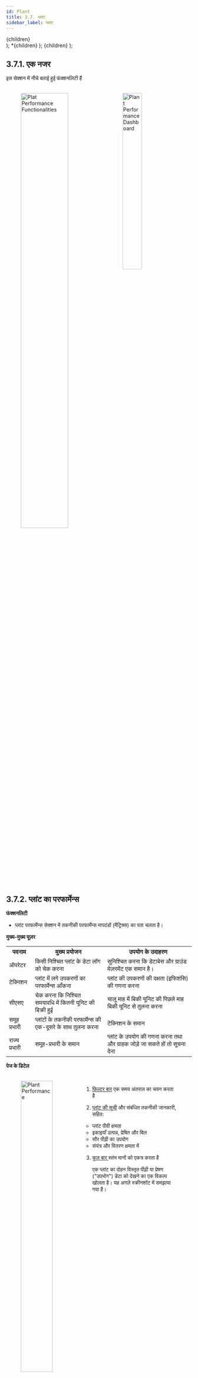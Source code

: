 ```yaml
---
id: Plant
title: 3.7. प्लांट
sidebar_label: प्लांट
---
```


  <div
    style={{ 
         display: 'table',
    }}>
    {children}
  </div>
);

  <th
    style={{
      backgroundColor: color,
      borderRight: '0.5rem solid white',
      height: '1.5rem',
      width: '2rem',
    }}>
    *{children}
  </th>
);

  <td
    style={{
      backgroundColor: color,
      borderRight: '0.5rem solid white',
      height: '100px',
    }}>
    {children}
  </td>
);


## 3.7.1. एक नजर
इस सेक्शन में नीचे बताई हुई फंक्शनलिटी हैं

<figure><br clear="right"/>
<img align="left" src={useBaseUrl("img/scrnshts/3.7.1_1_PlantTabs.svg")} alt="Plat Performance Functionalities" width="55%"/>
<img align="right" src={useBaseUrl("img/scrnshts/3.7.1_2_PlantTabScreenShot.png")} alt="Plant Performance Dashboard" width="35%"/>

<br clear="both"/></figure>

 
## 3.7.2. प्लांट का परफार्मेन्स
**फंक्शनलिटी**
* प्लांट परफार्मेन्स सेक्शन में तकनीकी परफार्मेन्स मापदंडों (मैट्रिक्स) का पता चलता है।

**मुख्य-मुख्य यूज़र**
<table>
  <tr>
    <th>पदनाम</th>
    <th>मुख्य प्रयोजन</th>
    <th>उपयोग के उदाहरण</th>
  </tr>
  <tr>
    <td>ऑपरेटर</td>
    <td>किसी निश्चित प्लांट के डेटा लॉग को चेक करना</td>
    <td>सुनिश्चित करना कि डेटाबेस और ग्राउंड मेज़रमेंट एक समान है।</td>
  </tr>
  <tr>
    <td>टेक्निशन</td>
    <td>प्लांट में लगे उपकरणों का परफार्मेन्स आँकना</td>
    <td>प्लांट की उपकरणों की दक्षता (इफिशंसि) की गणना करना</td>
  </tr>
  <tr>
    <td>सीएसए</td>
    <td>चेक करना कि निश्चित समयावधि में कितनी यूनिट की बिक्री हुई</td>
    <td>चालू माह में बिकी यूनिट की पिछले माह बिकी यूनिट से तुलना करना</td>
  </tr>
  <tr>
    <td>समूह प्रभारी</td>
    <td>प्लांटों के तकनीकी परफार्मेन्स की एक-दूसरे के साथ तुलना करना</td>
    <td>टेक्निशन के समान</td>
  </tr>
  <tr>
    <td>राज्य प्रभारी</td>
    <td>समूह-प्रभारी के समान</td>
    <td>प्लांट के उपयोग की गणना करना तथा और ग्राहक जोड़े जा सकते हों तो सूचना देना</td>
  </tr>
</table>


**पेज के डिटेल**

<figure><br clear="right"/>
<img align="left" src={useBaseUrl("img/scrnshts/3.7.2_1_PlantPerformance.png")} alt="Plant Performance" width="45%"/>
<Clear>


1.  <u>फ़िल्टर बार</u> एक समय अंतराल का चयन करता है
2.  <u>प्लांट की सूची</u> और संबंधित तकनीकी जानकारी, सहित:

    * प्लांट पीवी क्षमता
    * इकाइयाँ उत्पन्न, प्रेषित और बिल
    * सौर पीढ़ी का उपयोग
    * संयंत्र और वितरण क्षमता में

3.  <u>कुल बार </u> स्तंभ मानों को एकत्र करता है

    एक प्लांट का दोहन विस्तृत पीढ़ी या प्रेषण ("उपभोग") डेटा को देखने का एक विकल्प खोलता है। यह अगले स्क्रीनशॉट में समझाया गया है।

</Clear>
<br clear="both"/></figure>
<br></br><br></br>


<!-- ![Plant Performance](./assets/3.72_PlantPerformance.png)  -->

**जनरेशन डेटा**

<figure><br clear="right"/>
<img align="left" src={useBaseUrl("img/scrnshts/3.7.2_2_PlantPerformance.png")} alt="Generation Data" width="45%"/>
<Clear>

![Rotate Screen](/img/scrnshts/App_RotateScreen.png)


> किसी विशेष संयंत्र में उत्पन्न ऊर्जा को तारीख के क्रम में दिखाया गया है
>
> पीवी एमपीपीटी की संख्या प्लांटों में भिन्न होगी

</Clear>
<br clear="both"/></figure>

<!-- ![Generation Data](./assets/3.73_GenerationData.png) -->

**खपत का डेटा**

<figure><br clear="right"/>
<img align="left" src={useBaseUrl("img/scrnshts/3.7.2_3_PlantPerformance.png")} alt="Consumption Data" width="45%"/>
<Clear>

![Rotate Screen](/img/scrnshts/App_RotateScreen.png)


> एक विशेष संयंत्र से भेजी गई ऊर्जा ("भस्म") तिथि के क्रम में दर्शाई गई है
>
> फीडरों की संख्या अलग-अलग होगी

</Clear>
<br clear="both"/></figure>

<!-- ![Consumption Data](./assets/3.74_ConsumptionData.png) -->


## 3.7.3. प्लांट का उपयोग
**फंक्शनलिटी**
* प्लांट यूटिलाइजेशन सेक्शन में हर प्लांट के तकनीकी परफार्मेन्स के मापदंड (मेट्रिक्स) और बिजली की खपत का विवरण रहता है।
* यह फंक्शनलिटी केवल एचसीएलएफ एजेंटों के पास होती है।

**मुख्य-मुख्य यूज़र**
<table>
  <tr>
    <th>पदनाम</th>
    <th>मुख्य प्रयोजन</th>
    <th>उपयोग के उदाहरण</th>
  </tr>
  <tr>
    <td>टेक्निशन</td>
    <td>प्लांट के उपकरणों का परफार्मेन्स आँकना</td>
    <td>प्लांट की तथा वितरण की दक्षता (इफिशंसि) की गणना करना</td>
  </tr>
  <tr>
    <td>समूह प्रभारी</td>
    <td>चेक करना कि उपयोगकर्ताओं के अलग-अलग समूहों ने कितनी यूनिट की खपत की है।</td>
    <td>सूक्ष्म उद्यमों (माइक्रो एंटरप्राइजेस) की बिजली की हर महीने की मांग की तुलना करना</td>
  </tr>
  <tr>
    <td>राज्य प्रभारी</td>
    <td>विभिन्न प्लांटों के तकनीकी परफार्मेन्स की तुलना करना</td>
    <td>प्लांट के उपयोग की गणना करना तथा और ग्राहक जोड़े जा सकते हों तो सूचना देना</td>
  </tr>
</table>


**पेज के डिटेल**

<figure><br clear="right"/>
<img align="left" src={useBaseUrl("img/scrnshts/3.7.3_PlantUtilization.png")} alt="Plant Utilization" width="45%"/>
<Clear>

![Rotate Screen](/img/scrnshts/App_RotateScreen.png)


> प्रत्येक घटक और चर के लिए उपयोग डेटा को दर्शाया गया है।
>
> उपयोग प्रतिशत प्लांट से प्लांट में भिन्न होगा

</Clear>
<br clear="both"/></figure>


<!-- ![Plant Utilization](./assets/3.75_PlantUtilisation.png) -->


## 3.7.4. उत्पादन का डेटा दर्ज करना
**फंक्शनलिटी**
* ऐड जनरेशन डेटा मॉड्यूल से यूज़र बिजली उत्पादन का डेटा कंपनी के डेटाबेस में दर्ज कर सकता है

**मुख्य-मुख्य यूज़र**
<table>
  <tr>
    <th>पदनाम</th>
    <th>मुख्य प्रयोजन</th>
    <th>उपयोग के उदाहरण</th>
  </tr>
  <tr>
    <td>ऑपरेटर</td>
    <td>किसी निश्चित तारीख के उत्पादन का डेटा दर्ज करना</td>
    <td>हर सोलर एमपीपीटी से जनरेट हुई यूनिट की हर दिन रीडिंग लेना और एप्प में रिकॉर्ड करना</td>
  </tr>
  <tr>
    <td>टेक्निशन</td>
    <td>ऑपरेटर के समान</td>
    <td>ऑपरेटर के समानr</td>
  </tr>
  <tr>
    <td>समूह प्रभारी</td>
    <td>ऑपरेटर के समान</td>
    <td>ऑपरेटर के समान</td>
  </tr>
  <tr>
    <td>राज्य प्रभारी</td>
    <td>ऑपरेटर के समान</td>
    <td>ऑपरेटर के समान</td>
  </tr>
</table>


**पेज के डिटेल**

<figure><br clear="right"/>
<img align="left" src={useBaseUrl("img/scrnshts/3.7.4_1_AddGenerationData.png")} alt="Add Generation Data" width="45%"/>
<Clear>

1.   <u>संयंत्र चयन</u> पहले कदम के रूप में किया जाना चाहिए
2.   <u>तिथि चयन</u> डेटा इनपुट के लिए (केवल नारंगी डॉट्स के साथ तारीखों का चयन किया जा सकता है, और सबसे पुराना डेटा पहले दर्ज किया जाना चाहिए)

वांछित तिथि का दोहन अगले स्क्रीनशॉट में दिखाए गए डेटा जोड़ पृष्ठ पर रीडायरेक्ट करता है

</Clear>
<br clear="both"/></figure>

<figure><br clear="right"/>
<img align="left" src={useBaseUrl("img/scrnshts/3.7.4_2_AddGenerationData.png")} alt="Add Generation Data" width="45%"/>
<Clear>

1.   <u>जेनरेशन डेटा एंट्री</u> एमपीपीटी-वार की जाती है
2.   <u>डेटा हैडर</u> संयंत्र और तारीख से मिलकर पृष्ठ के शीर्ष पर दिए गए हैं

</Clear>
<br clear="both"/></figure>

<figure><br clear="right"/>
<img align="left" src={useBaseUrl("img/scrnshts/3.7.4_3_AddGenerationData.png")} alt="Add Generation Data" width="45%"/>
<Clear>

1.   <u>पुष्टि करें और सबमिट करें</u> दर्ज किए गए डेटा की सटीकता की जांच की

</Clear>
<br clear="both"/></figure>


<!-- ![Add Generation Data](./assets/3.76_AddGenerationData1.png)

![Add Generation Data](./assets/3.77_AddGenerationData2.png) -->



## 3.7.5. खपत का डेटा दर्ज करना
**फंक्शनलिटी**
* ऐड कंज़म्पशन डेटा मॉड्यूल से यूज़र प्लांट से प्रेषित बिजली का डेटा कंपनी के डेटाबेस में दर्ज कर सकता है।

**मुख्य-मुख्य यूज़र**
<table>
  <tr>
    <th>पदनाम</th>
    <th>मुख्य प्रयोजन</th>
    <th>उपयोग के उदाहरण</th>
  </tr>
  <tr>
    <td>ऑपरेटर</td>
    <td>किसी निश्चित तारीख को प्रेषित बिजली का डेटा दर्ज करना</td>
    <td>रोज हर फीडर की रीडिंग लेना और एप्प में रिकॉर्ड करना</td>
  </tr>
  <tr>
    <td>टेक्निशन</td>
    <td>ऑपरेटर के समान</td>
    <td>ऑपरेटर के समान</td>
  </tr>
  <tr>
    <td>समूह प्रभारी</td>
    <td>ऑपरेटर के समान</td>
    <td>ऑपरेटर के समान</td>
  </tr>
  <tr>
    <td>राज्य प्रभारी</td>
    <td>ऑपरेटर के समान</td>
    <td>ऑपरेटर के समान</td>
  </tr>
</table>

**पेज के डिटेल**

<figure><br clear="right"/>
<img align="left" src={useBaseUrl("img/scrnshts/3.7.5_1_AddConsumptionData.png")} alt="Add Consumption Data" width="45%"/>
<Clear>

1.   <u>संयंत्र चयन</u> पहले कदम के रूप में किया जाना चाहिए
2.   <u>तिथि चयन</u> डेटा इनपुट के लिए (केवल नारंगी डॉट्स के साथ तारीखों का चयन किया जा सकता है, और सबसे पुराना डेटा पहले दर्ज किया जाना चाहिए)

अगले स्क्रीनशॉट में दिखाए गए डेटा जोड़ पृष्ठ पर वांछित दिनांक को पुनर्निर्देशित करना

</Clear>
<br clear="both"/></figure>

<figure><br clear="right"/>
<img align="left" src={useBaseUrl("img/scrnshts/3.7.5_2_AddConsumptionData.png")} alt="Add Consumption Data" width="45%"/>
<Clear>

1.   <u>डेटा हैडर</u> संयंत्र और तारीख से मिलकर पृष्ठ के शीर्ष पर दिए गए हैं
2.   <u>उपभोग डेटा प्रविष्टि</u> फीडर के क्रम में किया जाता है, संदर्भ के लिए दिखाए गए पिछले रीडिंग के विवरण के साथ
3.   <u>पुष्टि करें और सबमिट करें</u> दर्ज किए गए डेटा की सटीकता की जांच की

</Clear>
<br clear="both"/></figure>


<!-- ![Add Generation Data](./assets/3.78_AddGenData.png)

![Add Generation Data](./assets/3.79_AddGenData2.png) -->


## 3.7.6. डीज़ल की खपत
**फंक्शनलिटी**
* डीज़ल कंज़्मप्शन सेक्शन में यूज़र प्लांट के ईंधन खर्च का विवरण रसीदों के फोटो के साथ दर्ज कर सकता है
* पिछले खर्च और डीज़ल जनरेटर के उपयोग का डेटा भी देखा जा सकता है
* ईंधन खर्च की प्रधान कार्यालय द्वारा प्रतिपूर्ति (रिइंबर्समेंट) की जाती है

**मुख्य-मुख्य यूज़र**
<table>
  <tr>
    <th>पदनाम</th>
    <th>मुख्य प्रयोजन</th>
    <th>उपयोग के उदाहरण</th>
  </tr>
  <tr>
    <td>समूह प्रभारी</td>
    <td>डीज़ल के खर्च और उपयोग का रिकॉर्ड मेन्टेन करना</td>
    <td>समूह के किसी प्लांट के लिए डीज़ल की खरीदी दर्ज करना</td>
  </tr>
  <tr>
    <td>राज्य प्रभारी</td>
    <td>विभिन्न प्लांट में डीज़ल पर हुए खर्च और उपयोग का रिव्यू करना</td>
    <td>विभिन्न प्लांट / विभिन्न समय की ईंधन क्षमता की तुलना कर यह चेक करना कि ईंधन की चोरी तो नहीं हो रही है</td>
  </tr>
</table>

<br/>

**पेज के डिटेल**

<figure><br clear="right"/>
<img align="left" src={useBaseUrl("img/scrnshts/3.7.6_1_DieselConsumption.png")} alt="Diesel Consumption" width="45%"/>
<Clear>

1.   <u>फ़िल्टर बार</u> ईंधन खर्च और उपयोग की समीक्षा के लिए एक समय अंतराल का चयन करता है
2.   <u>सारांश</u> ईंधन उपयोग और खर्चों के बारे में मुख्य डेटा-पॉइंट देता है

    शीर्ष दाईं ओर स्थित सूचना आइकन संयंत्र-दर-संयंत्र तुलना में पुनर्निर्देशित करता है, जैसा कि अगले स्क्रीनशॉट में बताया गया है

3.   <u>खरीद की सूची</u> विवरण डीजल खरीद
4.   <u>उपभोग डेटा जोड़ें</u> बटन उपयोगकर्ता को एक नया ईंधन खर्च प्रस्तुत करने की अनुमति देता है, जैसा कि बाद के स्क्रीनशॉट में समझाया गया है
5.   <u>फ़िल्टर बटन</u> में फ़िल्टर बार के समान कार्यक्षमता है

</Clear>
<br clear="both"/></figure>

<figure><br clear="right"/>
<img align="left" src={useBaseUrl("img/scrnshts/3.7.6_2_DieselConsumption.png")} alt="Diesel Consumption" width="45%"/>
<Clear>

![Data Entry](/img/scrnshts/App_DataEntry.png)

डीज़ल उपभोग पृष्ठ जोड़ें उपयोगकर्ता को नए ईंधन खर्चों को रिकॉर्ड करने की अनुमति देता है

3.  <u>खपत डेटा</u> कंपनी के रिकॉर्ड और प्रतिपूर्ति के लिए जोड़ा जाना चाहिए
4.  <u>चालान नंबर</u> बिल पर पाया जा सकता है
5.  <u>बिल चित्र</u> को प्रमाण के रूप में जोड़ा जाना चाहिए

</Clear>
<br clear="both"/></figure>

<figure><br clear="right"/>
<img align="left" src={useBaseUrl("img/scrnshts/3.7.6_3_DieselConsumption.png")} alt="Diesel Consumption" width="45%"/>
<Clear>

4.  <u>पुष्टि करें</u> जानकारी की समीक्षा के बाद टैप किया जाना चाहिए
5.  <u>सबमिट करें</u> डेटा प्रविष्टि को पूरा करने के लिए टैप किया गया

</Clear>
<br clear="both"/></figure>

<figure><br clear="right"/>
<img align="left" src={useBaseUrl("img/scrnshts/3.7.6_4_DieselConsumption.png")} alt="Diesel Consumption" width="45%"/>
<Clear>

यह पृष्ठ उपयोगकर्ता को प्रत्येक संयंत्र के लिए हाल के डीजल खर्चों को देखने की अनुमति देता है

1.  <u>फ़िल्टर बार</u> ब्याज की तिथि निर्दिष्ट करने के लिए
2.  <u>प्लांट की सूची</u> ईंधन खर्च पर मासिक डेटा के साथ
3.  <u>ग्रीन पंक्तियाँ</u> एकत्रित क्लस्टर डेटा दिखाती हैं
4.  <u>कुल बार</u> सभी प्लांट को एकत्रित करता है

</Clear>
<br clear="both"/></figure>


<!-- ![Diesel Consumption](./assets/3.80_DeiselConsumption1.png)

![Diesel Consumption](./assets/3.81_DeiselConsumption2.png)

![Diesel Consumption](./assets/3.82_DeiselConsumption3.png) -->


## 3.7.7. बैंक में डिपॉज़िट
**फ्क्शनलिटी**
* ग्राहकों से प्राप्त नकदी को कंपनी के बैंक अकाउंट में जमा करने की सूचना देने का इंटरफेस 
* विगत में जमा की गई राशियों का रिकॉर्ड और विवरण देखा जा सकता है। साथ में प्लांट में रखी नकदी का रिकॉर्ड भी मिलता है।

**मुख्य-मुख्य यूज़र**
<table>
  <tr>
    <th>पदनाम</th>
    <th>मुख्य प्रयोजन</th>
    <th>उपयोग के उदाहरण</th>
  </tr>
  <tr>
    <td>सीएसए</td>
    <td>बैंक में जमा की गई नई राशियाँ दर्ज करना </td>
    <td>ग्राहकों से प्राप्त नकदी कंपनी के बैंक अकाउंट में जमा करना</td>
  </tr>
  <tr>
    <td>समूह प्रभारी</td>
    <td>समूह के प्लांट से प्राप्त हो रही नकदी (कैश फ्लो) देखना</td>
    <td>चेक करना कि ग्राहकों से प्राप्त नकदी में से कितनी अब तक फील्ड एजेंट के पास है और बैंक में जमा की जानी है</td>
  </tr>
  <tr>
    <td>राज्य प्रभारी</td>
    <td>राज्य के प्लांट से प्राप्त हो रही नकदी (कैश फ्लो) देखना</td>
    <td>सुनिश्चित करना कि बैंक में जमा हो रही राशियाँ ठीक हैं और समय पर जमा हो रही हैं</td>
  </tr>
</table>

**पेज के डिटेल**

पेज में निम्नलिखित टैब रखे गए हैं -

<table>
    <tr>
        <Tabheader color="#A9CCE3 ">बैंक जमा</Tabheader>
        <Tabheader color="#A9CCE3">हाथ में कैश रिपोर्ट</Tabheader>
        <Tabheader color="#A9CCE3">बैंक जमा की समीक्षा</Tabheader>
    </tr>
    <tr>
        <Tabcell color="#AED6F1"> ऐतिहासिक बैंक जमा की विस्तृत सूची </Tabcell>
        <Tabcell color="#AED6F1">संग्रह और जमा का पौध-वार अवलोकन</Tabcell>
        <Tabcell color="#AED6F1"> सभी बैंक जमाओं का अवलोकन और पुष्टि की गई </Tabcell>
    </tr>
</table>


### 3.7.7.1. बैंक डिपॉज़िट टैब

<figure><br clear="right"/>
<img align="left" src={useBaseUrl("img/scrnshts/3.7.7.1_1_BankDepositTab.png")} alt="Bank Deposit Tab" width="45%"/>
<Clear>

1.   <u>नेविगेशन बार</u> वर्तमान टैब को इंगित करता है और टैप या स्वाइप करके स्विच करने की अनुमति देता है

    ![Left Right Nav](/img/scrnshts/App_LeftRightNav.png)

2.   <u>फ़िल्टर बार</u> एक विशेष संयंत्र और समय अवधि का चयन करता है
3.   <u>जमाकर्ताओं की सूची</u> रसीद तस्वीर के साथ प्रत्येक बैंक जमा का विवरण
4.   <u>बैंक जमा डेटा जोड़ें</u> एक पृष्ठ पर पुनर्निर्देशित करता है जो उपयोगकर्ता को अगले स्क्रीनशॉट में दिखाए गए नए बैंक जमा को इनपुट करने की अनुमति देता है
5.   <u>सर्च आइकन</u> का उपयोग किसी विशेष रिकॉर्ड को खोजने के लिए किया जाता है

</Clear>
<br clear="both"/></figure>
<figure><br clear="right"/>
<img align="left" src={useBaseUrl("img/scrnshts/3.7.7.1_2_BankDepositTab.png")} alt="Bank Deposit Tab" width="45%"/>
<Clear>

1.   <u>बैंक जमा विवरण</u> एजेंट द्वारा भरा जाना है
2.   <u>सबमिट करें</u> फ़ॉर्म को पूरा करने के लिए टैप किया गया

</Clear>
<br clear="both"/></figure>

<!-- ![Bank Deposit Tab](./assets/3.83_BankDeposit.png)

![Bank Deposit Tab](./assets/3.84_AddBankDeposit.png) -->

### 3.7.7.2. प्लांट में रखी नकदी (इन-हैंड कैश) रिपोर्ट टैब

<figure><br clear="right"/>
<img align="left" src={useBaseUrl("img/scrnshts/3.7.7.2_InHandCashReport.png")} alt="In Hand Cash Report tab" width="45%"/>
<Clear>

1.   <u>नेविगेशन बार</u> वर्तमान टैब को इंगित करता है और टैप या स्वाइप करके स्विच करने की अनुमति देता है

    ![Left Right Nav](/img/scrnshts/App_LeftRightNav.png)

2.   <u>फ़िल्टर बार</u> एक विशेष समय अवधि का चयन करता है
3.   <u>प्लांट की सूची</u> कुल संग्रह, जमा, और संयंत्र में शेष नकदी की मात्रा के साथ
4.   <u>कुल बार</u> सभी प्लांट पर समुच्चय
5.   <u>हरी पंक्तियाँ</u> समूहों पर कुल

</Clear>
<br clear="both"/></figure>

<!-- ![In Hand Cash Report tab](./assets/3.85_InHandCashTab.png) -->

### 3.7.7.3. बैंक डिपॉज़िट रिव्यू टैब


<figure><br clear="right"/>
<img align="left" src={useBaseUrl("img/scrnshts/3.7.7.3_BankDepositReviewTab.png")} alt="Bank Deposit Review tab" width="45%"/>
<Clear>

1.   <u>नेविगेशन बार</u> वर्तमान टैब को इंगित करता है और टैप या स्वाइप करके स्विच करने की अनुमति देता है

    ![Left Right Nav](/img/scrnshts/App_LeftRightNav.png)

2.   <u>फ़िल्टर बार</u> एक विशेष समय अवधि का चयन करता है
3.   <u>प्लांट की सूची</u> कुल जमा और किसी भी विसंगतियों के साथ प्राप्त जमा
4.   <u>कुल बार</u> सभी प्लांट पर समुच्चय
5.   <u>हरी पंक्तियाँ</u> समूहों पर कुल

</Clear>
<br clear="both"/></figure>

<!-- ![Bank Deposit Review tab](./assets/3.86_BankDepositReviewTab.png) -->


## 3.7.8. प्लांट शट-डाउन की सूचना
**फंक्शनलिटी**
* प्लांट शट-डाउन सूचना से यूज़र किसी निश्चित प्लांट के निश्चित फीडर को मैनुअली बंद कर सकता है

**मुख्य-मुख्य यूज़र**
<table>
  <tr>
    <th>पदनाम</th>
    <th>मुख्य प्रयोजन</th>
    <th>उपयोग के उदाहण</th>
  </tr>
  <tr>
    <td>समूह प्रभारी</td>
    <td>बिजली की आपूर्ति अस्थायी रूप से बंद करना</td>
    <td>निश्चित समय-अवधि के लिए किसी फीडर को मेन्टेन्स के लिए बंद करना</td>
  </tr>
  <tr>
    <td>राज्य प्रभारी</td>
    <td>समूह-प्रभारी के समान</td>
    <td>समूह प्रभारी के समान</td>
  </tr>
</table>


**पेज के डिटेल**

<figure><br clear="right"/>
<img align="left" src={useBaseUrl("img/scrnshts/3.7.8_1_PlantShutdownInfo.png")} alt="Plant Status" width="45%"/>
<Clear>

1.   <u>संयंत्र विवरण</u> (प्लांट नाम और फीडर) ड्रॉप-डाउन सूचियों से चुना गया
2.   <u>सबमिट करें</u> संयंत्र के सभी विवरण भरने के बाद टैप किया जाना चाहिए

</Clear>
<br clear="both"/></figure>
<figure><br clear="right"/>
<img align="left" src={useBaseUrl("img/scrnshts/3.7.8_2_PlantShutdownInfo.png")} alt="Plant Status" width="45%"/>
<Clear>

1.   <u>दिनांक फ़िल्टर</u> एक विशेष तिथि पर संयंत्र की स्थिति को देखने के लिए लागू किया जाना चाहिए
2.   <u>प्लांट स्थिति</u> किसी विशेष तिथि को टैप करने पर, उपयोगकर्ता को स्क्रीनशॉट में दिए गए प्लांट फीडर स्टेटस पेज पर भेज दिया जाएगा।
3.   <u>सबमिट करें</u> सभी प्लांट विवरण भरने के बाद टैप किया जाना चाहिए

</Clear>
<br clear="both"/></figure>
<figure><br clear="right"/>
<img align="left" src={useBaseUrl("img/scrnshts/3.7.8_3_PlantShutdownInfo.png")} alt="Plant Status" width="45%"/>
<Clear>

1.   <u>फीडर की स्थिति</u> एक विशेष तिथि के लिए प्रदर्शित की जाती है, फीडरों को व्यक्तिगत रूप से अपने संबंधित चेकबॉक्स को अनचेक करके बंद किया जाना चाहिए
2.   <u>सबमिट करें</u> प्रक्रिया को पूरा करने के लिए

</Clear>
<br clear="both"/></figure>


<!-- ![Plant Status](./assets/3.87_PlantStatus1.png)

![Plant Status](./assets/3.88_PlantStatus2.png)

![Plant Status](./assets/3.89_PlantStatus3.png) -->



## 3.7.9. प्लांट का रख-रखाव (मेन्टेनेन्स)
**फंक्शनलिटी**
* Allows the users to log technical maintenance activities which have happened at a plant

**मुख्य-मुख्य यूज़र**
<table>
  <tr>
    <th>पदनाम</th>
    <th>मुख्य प्रयोजन</th>
    <th>उपयोग के उदाहरण</th>
  </tr>
  <tr>
    <td>समूह प्रभारीसमूह प्रभारी</td>
    <td>प्लांट के रख-रखाव संबंधी कार्य को दर्ज करना</td>
    <td>डीज़ल जनरेटर सर्विसिंग या पीवी पैनल की मरम्मत की सूचना दर्ज करना</td>
  </tr>
  <tr>
    <td>राज्य प्रभारी</td>
    <td>समूह प्रभारी के समान</td>
    <td>समूह प्रभारी के समान</td>
  </tr>
</table>

**पेज के डिटेल**

<figure><br clear="right"/>
<img align="left" src={useBaseUrl("img/scrnshts/3.7.9_1_PlantMaintenance.png")} alt="Plant Maintenance" width="45%"/>
<Clear>

![Data Entry](/img/scrnshts/App_DataEntry.png)
1.  <u>रखरखाव गतिविधि जोड़ें</u> जानकारी (गतिविधि के प्रकार के आधार पर प्रपत्र अपडेट)

</Clear>
<br clear="both"/></figure>
<figure><br clear="right"/>
<img align="left" src={useBaseUrl("img/scrnshts/3.7.9_2_PlantMaintenance.png")} alt="Plant Maintenance" width="45%"/>
<Clear>

2.   <u>रिमार्क</u> मुद्दे के संबंध में अतिरिक्त जानकारी देने के लिए उपयोगकर्ता द्वारा बनाया गया
3.   <u>अटैचमेंट</u> फोटो को मुद्दे के प्रमाण के रूप में जोड़ा जाना चाहिए

    डेटा इनपुट पूरा होने पर, प्रक्रिया को पूरा करने के लिए पुष्टि करें और सबमिट करें

</Clear>
<br clear="both"/></figure>

<!-- ![Plant Maintenance](./assets/3.90_PlantMaintenance1.png)

![Plant Maintenance](./assets/3.91_PlantMaintenance2.png) -->


## 3.7.10. डीज़ल जनरेटर (डीजी) लॉग
**फंक्शनलिटी**
* डीजी लॉग सेक्शन से यूज़र डीज़ल जनरेटर के परफार्मेन्स और रन-टाइम का पता लगाता है

**मुख्य-मुख्य यूज़र**
<table>
  <tr>
    <th>पदनाम</th>
    <th>मुख्य प्रयोजन</th>
    <th>उपयोग के उदाहरण</th>
  </tr>
  <tr>
    <td>ऑपरेटर</td>
    <td>दर्ज करना कि डीज़ल जनरेटर कितने समय चला और उससे कितने यूनिट बिजली पैदा हुई</td>
    <td>जब-जब भी डीज़ल जनरेटर चालू किया जाए, हर बार रिकॉर्ड करना</td>
  </tr>
  <tr>
    <td>टेक्निशन</td>
    <td>ऑपरेटर के समान</td>
    <td>ऑपरेटर के समान</td>
  </tr>
  <tr>
    <td>सीएसए</td>
    <td>ऑपरेटर के समान</td>
    <td>ऑपरेटर के समान</td>
  </tr>
  <tr>
    <td>समूह प्रभारी</td>
    <td>विभिन्न प्लांट में जनरेटर का उपयोग देखना</td>
    <td>चेक करना कि विभिन्न प्लांटों की बैकअप जनरेटर पर निर्भरता समय-समय पर किस प्रकार बदलती रहती है</td>
  </tr>
  <tr>
    <td>राज्य प्रभारी</td>
    <td>समूह-प्रभारी की तरह</td>
    <td>समूह-प्रभारी की तरह</td>
  </tr>
</table>

**पेज के डिटेल**

<figure><br clear="right"/>
<img align="left" src={useBaseUrl("img/scrnshts/3.7.10_1_DGLog.png")} alt="DG Log Summary" width="45%"/>
<Clear>

1.   <u>फ़िल्टर बार</u> समय अवधि का चयन करने के लिए
2.   <u>प्लांट की सूची</u> समय अंतराल में उत्पन्न रन घंटे और इकाइयाँ दिखाना
3.   <u>कुल बार</u> सभी प्लांट पर समुच्चय

</Clear>
<br clear="both"/></figure>
<figure><br clear="right"/>
<img align="left" src={useBaseUrl("img/scrnshts/3.7.10_2_DGLog.png")} alt="DG Log Summary" width="45%"/>
<Clear>


एक विशेष संयंत्र के दोहन को एक विस्तृत DG रन लॉग में पुनर्निर्देशित करता है

1.   <u>डीजी लॉग</u> डीजी द्वारा चलाए जा रहे सभी उदाहरणों का विवरण
2.   <u>डीजी लॉग एंट्री जोड़ें</u> उपयोगकर्ताओं को अगले स्क्रीनशॉट में समझाया गया डीजी रनटाइम डेटा इनपुट करने की अनुमति देता है

</Clear>
<br clear="both"/></figure>
<figure><br clear="right"/>
<img align="left" src={useBaseUrl("img/scrnshts/3.7.10_3_DGLog.png")} alt="DG Log Summary" width="45%"/>
<Clear>

1.   <u>डीजी लॉगिंग</u> उपयोगकर्ता द्वारा जोड़ी गई जानकारी
2.   <u>सबमिट करें</u> प्रविष्टि को पूरा करने के लिए टैप किया गया

</Clear>
<br clear="both"/></figure>


<!-- ![DG Log Summary](./assets/3.92_DGLogSum.png)

![DG Log Individual](./assets/3.93_DGLogSpecific.png)

![DG Run Time](./assets/3.94_DGRunTime.png) -->
